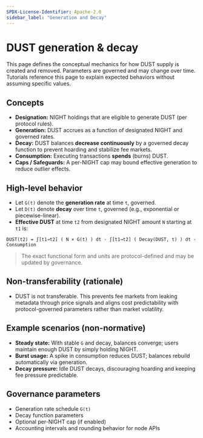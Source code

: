 ```yaml
---
SPDX-License-Identifier: Apache-2.0
sidebar_label: "Generation and Decay"
---
```


# DUST generation & decay

This page defines the conceptual mechanics for how DUST supply is created and removed. Parameters are governed and may change over time. Tutorials reference this page to explain expected behaviors without assuming specific values.

## Concepts

- **Designation:** NIGHT holdings that are eligible to generate DUST (per protocol rules).
- **Generation:** DUST accrues as a function of designated NIGHT and governed rates.
- **Decay:** DUST balances **decrease continuously** by a governed decay function to prevent hoarding and stabilize fee markets.
- **Consumption:** Executing transactions **spends** (burns) DUST.
- **Caps / Safeguards:** A per-NIGHT cap may bound effective generation to reduce outlier effects.

## High-level behavior

- Let `G(t)` denote the **generation rate** at time `t`, governed.
- Let `D(t)` denote **decay** over time `t`, governed (e.g., exponential or piecewise-linear).
- **Effective DUST** at time `t2` from designated NIGHT amount `N` starting at `t1` is:

```
DUST(t2) = ∫[t1→t2] ( N × G(t) ) dt - ∫[t1→t2] ( Decay(DUST, t) ) dt - Consumption
```


> The exact functional form and units are protocol-defined and may be updated by governance.

## Non-transferability (rationale)

- DUST is not transferable. This prevents fee markets from leaking metadata through price signals and aligns cost predictability with protocol-governed parameters rather than market volatility.

## Example scenarios (non-normative)

- **Steady state:** With stable `G` and decay, balances converge; users maintain enough DUST by simply holding NIGHT.
- **Burst usage:** A spike in consumption reduces DUST; balances rebuild automatically via generation.
- **Decay pressure:** Idle DUST decays, discouraging hoarding and keeping fee pressure predictable.

## Governance parameters

- Generation rate schedule `G(t)`
- Decay function parameters
- Optional per-NIGHT cap (if enabled)
- Accounting intervals and rounding behavior for node APIs
